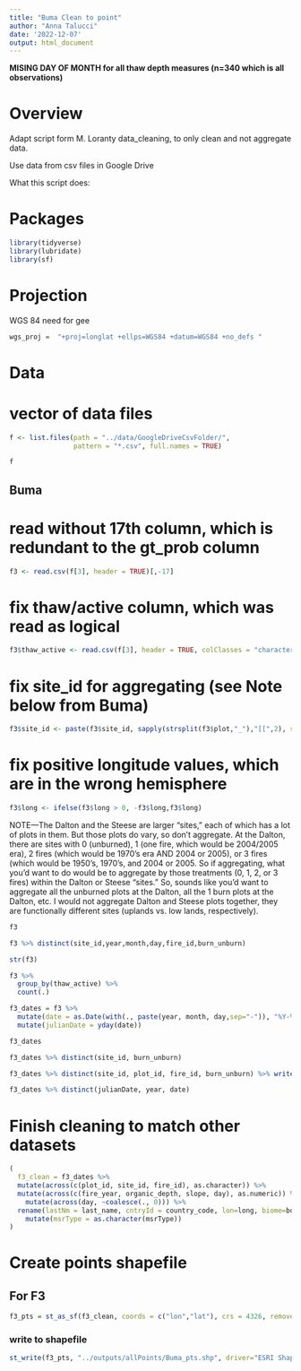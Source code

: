 ```yaml
---
title: "Buma Clean to point"
author: "Anna Talucci"
date: '2022-12-07'
output: html_document
---
```


**MISING DAY OF MONTH for all thaw depth measures (n=340 which is all observations)**

# Overview

Adapt script form M. Loranty data_cleaning, to only clean and not aggregate data. 

Use data from csv files in Google Drive

What this script does:


# Packages

```r
library(tidyverse)
library(lubridate)
library(sf)
```
# Projection

WGS 84 need for gee
```r
wgs_proj =  "+proj=longlat +ellps=WGS84 +datum=WGS84 +no_defs "
```

# Data

# vector of data files
```r
f <- list.files(path = "../data/GoogleDriveCsvFolder/",
                pattern = "*.csv", full.names = TRUE)
```

```r
f
```



## Buma
# read without 17th column, which is redundant to the gt_prob column
```r
f3 <- read.csv(f[3], header = TRUE)[,-17]
```
# fix thaw/active column, which was read as logical
```r
f3$thaw_active <- read.csv(f[3], header = TRUE, colClasses = "character")[,20]
```
# fix site_id for aggregating (see Note below from Buma)
```r
f3$site_id <- paste(f3$site_id, sapply(strsplit(f3$plot,"_"),"[[",2), sep="_" )
```

# fix positive longitude values, which are in the wrong hemisphere
```r
f3$long <- ifelse(f3$long > 0, -f3$long,f3$long)
```
NOTE---The Dalton and the Steese are larger "sites," each of which has a lot of plots in them.  But those plots do vary, so don't aggregate.  At the Dalton, there are sites with 0 (unburned), 1 (one fire, which would be 2004/2005 era), 2 fires (which would be 1970's era AND 2004 or 2005), or 3 fires (which would be 1950's, 1970's, and 2004 or 2005.  So if aggregating, what you'd want to do would be to aggregate by those treatments (0, 1, 2, or 3 fires) within the Dalton or Steese "sites."  So, sounds like you'd want to aggregate all the unburned plots at the Dalton, all the 1 burn plots at the Dalton, etc.  I would not aggregate Dalton and Steese plots together, they are functionally different sites (uplands vs. low lands, respectively).

```r
f3
```

```r
f3 %>% distinct(site_id,year,month,day,fire_id,burn_unburn)
```

```r
str(f3)
```
```r
f3 %>% 
  group_by(thaw_active) %>%
  count(.)
```

```r
f3_dates = f3 %>%
  mutate(date = as.Date(with(., paste(year, month, day,sep="-")), "%Y-%m-%d")) %>%
  mutate(julianDate = yday(date)) 

f3_dates
```

```r
f3_dates %>% distinct(site_id, burn_unburn) 
```

```r
f3_dates %>% distinct(site_id, plot_id, fire_id, burn_unburn) %>% write.csv(., '../outputs/pairs/buma.csv')
```

```r
f3_dates %>% distinct(julianDate, year, date)
```

# Finish cleaning to match other datasets
```r
( 
  f3_clean = f3_dates %>%  
  mutate(across(c(plot_id, site_id, fire_id), as.character)) %>% 
  mutate(across(c(fire_year, organic_depth, slope, day), as.numeric)) %>% 
    mutate(across(day, ~coalesce(., 0))) %>%
  rename(lastNm = last_name, cntryId = country_code, lon=long, biome=boreal_tundra, vegCC = veg_cover_class, siteId = site_id, plotId = plot_id, fireId = fire_id, fireYr = fire_year, distur = burn_unburn, orgDpth = organic_depth, msrDepth = thaw_depth, hitRock=hit_rock, gtProbe = gt_probe, msrType = thaw_active, topoPos = topo_position, jDate = julianDate) %>%
    mutate(msrType = as.character(msrType))
)
```


# Create points shapefile

## For F3
```r
f3_pts = st_as_sf(f3_clean, coords = c("lon","lat"), crs = 4326, remove = FALSE)
```

### write to shapefile
```r
st_write(f3_pts, "../outputs/allPoints/Buma_pts.shp", driver="ESRI Shapefile")
```
